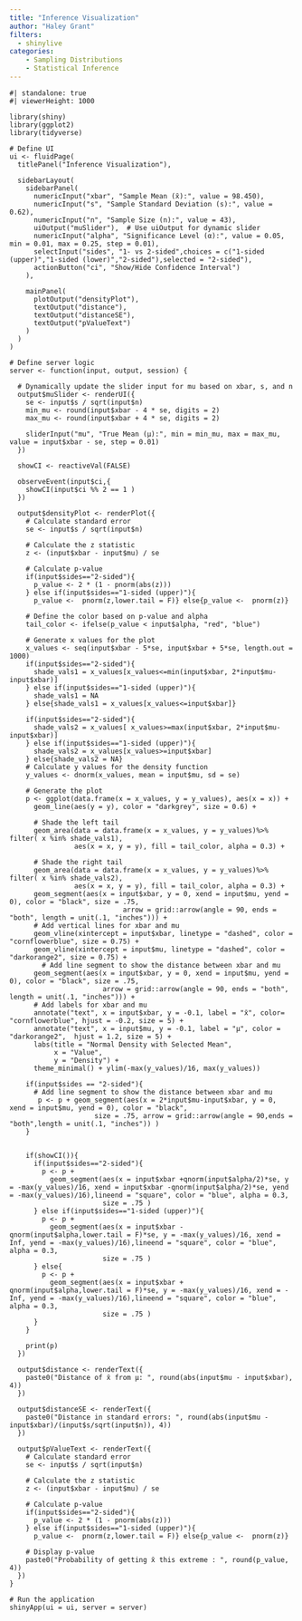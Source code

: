 ```yaml
---
title: "Inference Visualization"
author: "Haley Grant"
filters: 
  - shinylive
categories:
    - Sampling Distributions
    - Statistical Inference
---
```


```shinylive-r
#| standalone: true
#| viewerHeight: 1000
 
library(shiny)
library(ggplot2)
library(tidyverse)

# Define UI
ui <- fluidPage(
  titlePanel("Inference Visualization"),
  
  sidebarLayout(
    sidebarPanel(
      numericInput("xbar", "Sample Mean (x̄):", value = 98.450),
      numericInput("s", "Sample Standard Deviation (s):", value = 0.62),
      numericInput("n", "Sample Size (n):", value = 43),
      uiOutput("muSlider"),  # Use uiOutput for dynamic slider
      numericInput("alpha", "Significance Level (α):", value = 0.05, min = 0.01, max = 0.25, step = 0.01),
      selectInput("sides", "1- vs 2-sided",choices = c("1-sided (upper)","1-sided (lower)","2-sided"),selected = "2-sided"),
      actionButton("ci", "Show/Hide Confidence Interval")
    ),
    
    mainPanel(
      plotOutput("densityPlot"),
      textOutput("distance"),
      textOutput("distanceSE"),
      textOutput("pValueText")
    )
  )
)

# Define server logic
server <- function(input, output, session) {
  
  # Dynamically update the slider input for mu based on xbar, s, and n
  output$muSlider <- renderUI({
    se <- input$s / sqrt(input$n)
    min_mu <- round(input$xbar - 4 * se, digits = 2)
    max_mu <- round(input$xbar + 4 * se, digits = 2)
    
    sliderInput("mu", "True Mean (μ):", min = min_mu, max = max_mu, value = input$xbar - se, step = 0.01)
  })
  
  showCI <- reactiveVal(FALSE)
  
  observeEvent(input$ci,{
    showCI(input$ci %% 2 == 1 )
  })
  
  output$densityPlot <- renderPlot({
    # Calculate standard error
    se <- input$s / sqrt(input$n)
    
    # Calculate the z statistic
    z <- (input$xbar - input$mu) / se
    
    # Calculate p-value
    if(input$sides=="2-sided"){
      p_value <- 2 * (1 - pnorm(abs(z)))
    } else if(input$sides=="1-sided (upper)"){ 
      p_value <-  pnorm(z,lower.tail = F)} else{p_value <-  pnorm(z)}
    
    # Define the color based on p-value and alpha
    tail_color <- ifelse(p_value < input$alpha, "red", "blue")
    
    # Generate x values for the plot
    x_values <- seq(input$xbar - 5*se, input$xbar + 5*se, length.out = 1000)
    if(input$sides=="2-sided"){
      shade_vals1 = x_values[x_values<=min(input$xbar, 2*input$mu-input$xbar)]
    } else if(input$sides=="1-sided (upper)"){ 
      shade_vals1 = NA
    } else{shade_vals1 = x_values[x_values<=input$xbar]}
    
    if(input$sides=="2-sided"){
      shade_vals2 = x_values[ x_values>=max(input$xbar, 2*input$mu-input$xbar)]
    } else if(input$sides=="1-sided (upper)"){ 
      shade_vals2 = x_values[x_values>=input$xbar]
    } else{shade_vals2 = NA}
    # Calculate y values for the density function
    y_values <- dnorm(x_values, mean = input$mu, sd = se)
    
    # Generate the plot
    p <- ggplot(data.frame(x = x_values, y = y_values), aes(x = x)) +
      geom_line(aes(y = y), color = "darkgrey", size = 0.6) +
      
      # Shade the left tail
      geom_area(data = data.frame(x = x_values, y = y_values)%>% filter( x %in% shade_vals1),
                aes(x = x, y = y), fill = tail_color, alpha = 0.3) +
      
      # Shade the right tail
      geom_area(data = data.frame(x = x_values, y = y_values)%>% filter( x %in% shade_vals2),
                aes(x = x, y = y), fill = tail_color, alpha = 0.3) +
      geom_segment(aes(x = input$xbar, y = 0, xend = input$mu, yend = 0), color = "black", size = .75,
                            arrow = grid::arrow(angle = 90, ends = "both", length = unit(.1, "inches"))) +
      # Add vertical lines for xbar and mu
      geom_vline(xintercept = input$xbar, linetype = "dashed", color = "cornflowerblue", size = 0.75) +
      geom_vline(xintercept = input$mu, linetype = "dashed", color = "darkorange2", size = 0.75) +
        # Add line segment to show the distance between xbar and mu
      geom_segment(aes(x = input$xbar, y = 0, xend = input$mu, yend = 0), color = "black", size = .75,
                       arrow = grid::arrow(angle = 90, ends = "both", length = unit(.1, "inches"))) +
      # Add labels for xbar and mu
      annotate("text", x = input$xbar, y = -0.1, label = "x̄", color= "cornflowerblue", hjust = -0.2, size = 5) +
      annotate("text", x = input$mu, y = -0.1, label = "μ", color = "darkorange2",  hjust = 1.2, size = 5) +
      labs(title = "Normal Density with Selected Mean",
           x = "Value",
           y = "Density") +
      theme_minimal() + ylim(-max(y_values)/16, max(y_values))
      
    if(input$sides == "2-sided"){
      # Add line segment to show the distance between xbar and mu
       p <- p + geom_segment(aes(x = 2*input$mu-input$xbar, y = 0, xend = input$mu, yend = 0), color = "black", 
                     size = .75, arrow = grid::arrow(angle = 90,ends = "both",length = unit(.1, "inches")) )
    }
    
    
    if(showCI()){
      if(input$sides=="2-sided"){
        p <- p + 
          geom_segment(aes(x = input$xbar +qnorm(input$alpha/2)*se, y = -max(y_values)/16, xend = input$xbar -qnorm(input$alpha/2)*se, yend = -max(y_values)/16),lineend = "square", color = "blue", alpha = 0.3,
                       size = .75 )
      } else if(input$sides=="1-sided (upper)"){
        p <- p + 
          geom_segment(aes(x = input$xbar -qnorm(input$alpha,lower.tail = F)*se, y = -max(y_values)/16, xend = Inf, yend = -max(y_values)/16),lineend = "square", color = "blue", alpha = 0.3,
                       size = .75 )
      } else{
        p <- p + 
          geom_segment(aes(x = input$xbar + qnorm(input$alpha,lower.tail = F)*se, y = -max(y_values)/16, xend = -Inf, yend = -max(y_values)/16),lineend = "square", color = "blue", alpha = 0.3,
                       size = .75 )
      }
    }
    
    print(p)
  })
  
  output$distance <- renderText({
    paste0("Distance of x̄ from μ: ", round(abs(input$mu - input$xbar), 4))
  })
  
  output$distanceSE <- renderText({
    paste0("Distance in standard errors: ", round(abs(input$mu - input$xbar)/(input$s/sqrt(input$n)), 4))
  })
  
  output$pValueText <- renderText({
    # Calculate standard error
    se <- input$s / sqrt(input$n)
    
    # Calculate the z statistic
    z <- (input$xbar - input$mu) / se
    
    # Calculate p-value
    if(input$sides=="2-sided"){
      p_value <- 2 * (1 - pnorm(abs(z)))
    } else if(input$sides=="1-sided (upper)"){ 
      p_value <-  pnorm(z,lower.tail = F)} else{p_value <-  pnorm(z)}
    
    # Display p-value
    paste0("Probability of getting x̄ this extreme : ", round(p_value, 4))
  })
}

# Run the application 
shinyApp(ui = ui, server = server)


```
